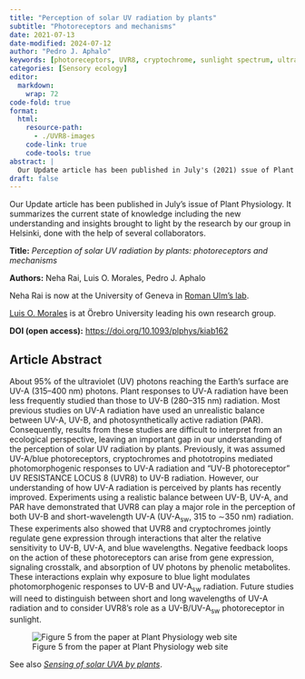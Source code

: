 ```yaml
---
title: "Perception of solar UV radiation by plants"
subtitle: "Photoreceptors and mechanisms"
date: 2021-07-13
date-modified: 2024-07-12
author: "Pedro J. Aphalo"
keywords: [photoreceptors, UVR8, cryptochrome, sunlight spectrum, ultraviolet radiation]
categories: [Sensory ecology]
editor: 
  markdown: 
    wrap: 72
code-fold: true
format:
  html: 
    resource-path: 
      - ./UVR8-images
    code-link: true
    code-tools: true
abstract: |
  Our Update article has been published in July's (2021) ssue of Plant Physiology. The abstract is reproduced together with one diagram.
draft: false
---
```


Our Update article has been published in July's issue of Plant Physiology. It summarizes the current state of knowledge including the new understanding and insights brought to light by the research by our group in Helsinki, done with the help of several collaborators.

**Title:** _Perception of solar UV radiation by plants: photoreceptors and mechanisms_

**Authors:** Neha Rai, Luis O. Morales, Pedro J. Aphalo

Neha Rai is now at the University of Geneva in [Roman Ulm's lab](https://www.ulm-lab.ch/).

[Luis O. Morales](https://www.oru.se/english/employee/luis_morales) is at Örebro University leading his own research group.

**DOI (open access):** [https://doi.org/10.1093/plphys/kiab162](https://doi.org/10.1093/plphys/kiab162)

## Article Abstract

About 95% of the ultraviolet (UV) photons reaching the Earth’s surface are UV-A (315–400 nm) photons. Plant responses to UV-A radiation have been less frequently studied than those to UV-B (280–315 nm) radiation. Most previous studies on UV-A radiation have used an unrealistic balance between UV-A, UV-B, and photosynthetically active radiation (PAR). Consequently, results from these studies are difficult to interpret from an ecological perspective, leaving an important gap in our understanding of the perception of solar UV radiation by plants. Previously, it was assumed UV-A/blue photoreceptors, cryptochromes and phototropins mediated photomorphogenic responses to UV-A radiation and “UV-B photoreceptor” UV RESISTANCE LOCUS 8 (UVR8) to UV-B radiation. However, our understanding of how UV-A radiation is perceived by plants has recently improved. Experiments using a realistic balance between UV-B, UV-A, and PAR have demonstrated that UVR8 can play a major role in the perception of both UV-B and short-wavelength UV-A (UV-A<sub>sw</sub>, 315 to ∼350 nm) radiation. These experiments also showed that UVR8 and cryptochromes jointly regulate gene expression through interactions that alter the relative sensitivity to UV-B, UV-A, and blue wavelengths. Negative feedback loops on the action of these photoreceptors can arise from gene expression, signaling crosstalk, and absorption of UV photons by phenolic metabolites. These interactions explain why exposure to blue light modulates photomorphogenic responses to UV-B and UV-A<sub>sw</sub> radiation. Future studies will need to distinguish between short and long wavelengths of UV-A radiation and to consider UVR8’s role as a UV-B/UV-A<sub>sw</sub> photoreceptor in sunlight.

![Figure 5 from the paper at Plant Physiology web site](./UVR8-images/kiab162f5.jpeg)

See also [_Sensing of solar UVA by plants_](UVR8-in-solar-UVA.qmd).

